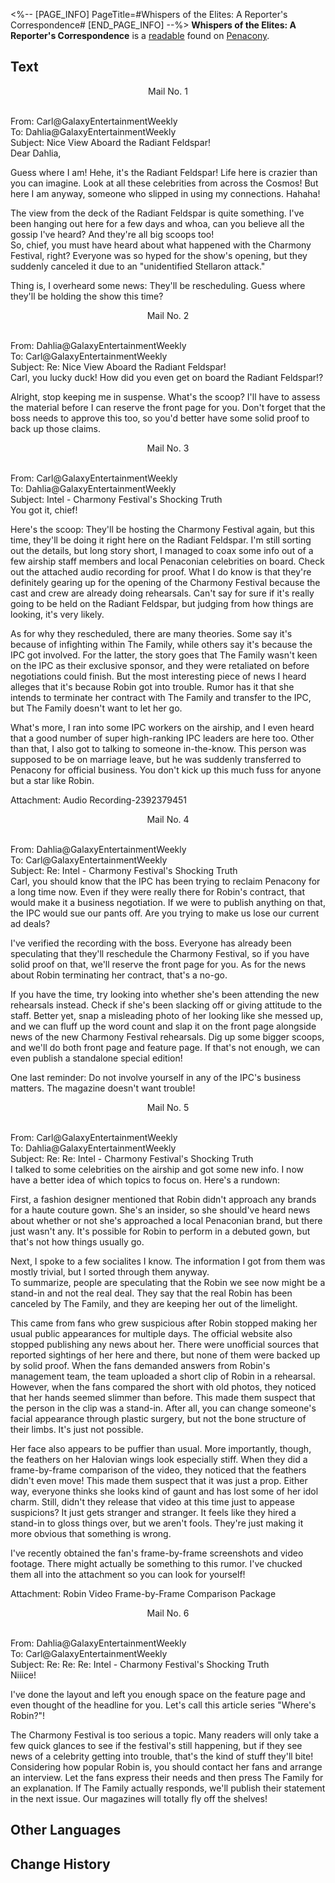 <%-- [PAGE_INFO]
PageTitle=#Whispers of the Elites: A Reporter's Correspondence#
[END_PAGE_INFO] --%>
{{Readable Infobox
|id           = 365
|partIds      = 190660
|title        = 
|image        = Item Penacony Readable 1.png
|world        = Penacony
|parts        = 1
|author       = <!--to be added-->
|description  = Correspondence between a certain reporter on the airship and their chief editor
|part1        = Whispers of the Elites: A Reporter's Correspondence
|source1      = {{cx|Source missing}}
|characters   = 
|factions     = 
}}
'''Whispers of the Elites: A Reporter's Correspondence''' is a [[readable]] found on [[Penacony]].
<!--
==Location==
{{Map Embed|<map name>|<marker id>}}
-->
==Text==
<div align="center">Mail No. 1</div><br />From: Carl@GalaxyEntertainmentWeekly<br />To: Dahlia@GalaxyEntertainmentWeekly<br />Subject: Nice View Aboard the Radiant Feldspar!<br />Dear Dahlia,

Guess where I am! Hehe, it's the Radiant Feldspar! Life here is crazier than you can imagine. Look at all these celebrities from across the Cosmos! But here I am anyway, someone who slipped in using my connections. Hahaha!

The view from the deck of the Radiant Feldspar is quite something. I've been hanging out here for a few days and whoa, can you believe all the gossip I've heard? And they're all big scoops too!<br />So, chief, you must have heard about what happened with the Charmony Festival, right? Everyone was so hyped for the show's opening, but they suddenly canceled it due to an "unidentified Stellaron attack."

Thing is, I overheard some news: They'll be rescheduling. Guess where they'll be holding the show this time?

<div align="center">Mail No. 2</div><br />From: Dahlia@GalaxyEntertainmentWeekly<br />To: Carl@GalaxyEntertainmentWeekly<br />Subject: Re: Nice View Aboard the Radiant Feldspar!<br />Carl, you lucky duck! How did you even get on board the Radiant Feldspar!?

Alright, stop keeping me in suspense. What's the scoop? I'll have to assess the material before I can reserve the front page for you. Don't forget that the boss needs to approve this too, so you'd better have some solid proof to back up those claims.

<div align="center">Mail No. 3</div><br />From: Carl@GalaxyEntertainmentWeekly<br />To: Dahlia@GalaxyEntertainmentWeekly<br />Subject: Intel - Charmony Festival's Shocking Truth<br />You got it, chief!

Here's the scoop: They'll be hosting the Charmony Festival again, but this time, they'll be doing it right here on the Radiant Feldspar. I'm still sorting out the details, but long story short, I managed to coax some info out of a few airship staff members and local Penaconian celebrities on board. Check out the attached audio recording for proof. What I do know is that they're definitely gearing up for the opening of the Charmony Festival because the cast and crew are already doing rehearsals. Can't say for sure if it's really going to be held on the Radiant Feldspar, but judging from how things are looking, it's very likely.

As for why they rescheduled, there are many theories. Some say it's because of infighting within The Family, while others say it's because the IPC got involved. For the latter, the story goes that The Family wasn't keen on the IPC as their exclusive sponsor, and they were retaliated on before negotiations could finish. But the most interesting piece of news I heard alleges that it's because Robin got into trouble. Rumor has it that she intends to terminate her contract with The Family and transfer to the IPC, but The Family doesn't want to let her go.

What's more, I ran into some IPC workers on the airship, and I even heard that a good number of super high-ranking IPC leaders are here too. Other than that, I also got to talking to someone in-the-know. This person was supposed to be on marriage leave, but he was suddenly transferred to Penacony for official business. You don't kick up this much fuss for anyone but a star like Robin.

Attachment: Audio Recording-2392379451

<div align="center">Mail No. 4</div><br />From: Dahlia@GalaxyEntertainmentWeekly<br />To: Carl@GalaxyEntertainmentWeekly<br />Subject: Re: Intel - Charmony Festival's Shocking Truth<br />Carl, you should know that the IPC has been trying to reclaim Penacony for a long time now. Even if they were really there for Robin's contract, that would make it a business negotiation. If we were to publish anything on that, the IPC would sue our pants off. Are you trying to make us lose our current ad deals?

I've verified the recording with the boss. Everyone has already been speculating that they'll reschedule the Charmony Festival, so if you have solid proof on that, we'll reserve the front page for you. As for the news about Robin terminating her contract, that's a no-go.

If you have the time, try looking into whether she's been attending the new rehearsals instead. Check if she's been slacking off or giving attitude to the staff. Better yet, snap a misleading photo of her looking like she messed up, and we can fluff up the word count and slap it on the front page alongside news of the new Charmony Festival rehearsals. Dig up some bigger scoops, and we'll do both front page and feature page. If that's not enough, we can even publish a standalone special edition!

One last reminder: Do not involve yourself in any of the IPC's business matters. The magazine doesn't want trouble!

<div align="center">Mail No. 5</div><br />From: Carl@GalaxyEntertainmentWeekly<br />To: Dahlia@GalaxyEntertainmentWeekly<br />Subject: Re: Re: Intel - Charmony Festival's Shocking Truth<br />I talked to some celebrities on the airship and got some new info. I now have a better idea of which topics to focus on. Here's a rundown:

First, a fashion designer mentioned that Robin didn't approach any brands for a haute couture gown. She's an insider, so she should've heard news about whether or not she's approached a local Penaconian brand, but there just wasn't any. It's possible for Robin to perform in a debuted gown, but that's not how things usually go.

Next, I spoke to a few socialites I know. The information I got from them was mostly trivial, but I sorted through them anyway.<br />To summarize, people are speculating that the Robin we see now might be a stand-in and not the real deal. They say that the real Robin has been canceled by The Family, and they are keeping her out of the limelight.

This came from fans who grew suspicious after Robin stopped making her usual public appearances for multiple days. The official website also stopped publishing any news about her. There were unofficial sources that reported sightings of her here and there, but none of them were backed up by solid proof. When the fans demanded answers from Robin's management team, the team uploaded a short clip of Robin in a rehearsal. However, when the fans compared the short with old photos, they noticed that her hands seemed slimmer than before. This made them suspect that the person in the clip was a stand-in. After all, you can change someone's facial appearance through plastic surgery, but not the bone structure of their limbs. It's just not possible.

Her face also appears to be puffier than usual. More importantly, though, the feathers on her Halovian wings look especially stiff. When they did a frame-by-frame comparison of the video, they noticed that the feathers didn't even move! This made them suspect that it was just a prop. Either way, everyone thinks she looks kind of gaunt and has lost some of her idol charm. Still, didn't they release that video at this time just to appease suspicions? It just gets stranger and stranger. It feels like they hired a stand-in to gloss things over, but we aren't fools. They're just making it more obvious that something is wrong.

I've recently obtained the fan's frame-by-frame screenshots and video footage. There might actually be something to this rumor. I've chucked them all into the attachment so you can look for yourself!

Attachment: Robin Video Frame-by-Frame Comparison Package

<div align="center">Mail No. 6</div><br />From: Dahlia@GalaxyEntertainmentWeekly<br />To: Carl@GalaxyEntertainmentWeekly<br />Subject: Re: Re: Re: Intel - Charmony Festival's Shocking Truth<br />Niiice!

I've done the layout and left you enough space on the feature page and even thought of the headline for you. Let's call this article series "Where's Robin?"!

The Charmony Festival is too serious a topic. Many readers will only take a few quick glances to see if the festival's still happening, but if they see news of a celebrity getting into trouble, that's the kind of stuff they'll bite! Considering how popular Robin is, you should contact her fans and arrange an interview. Let the fans express their needs and then press The Family for an explanation. If The Family actually responds, we'll publish their statement in the next issue. Our magazines will totally fly off the shelves!

<!--
==Trivia==
* 
-->
==Other Languages==
{{Other Languages
|en   = Whispers of the Elites: A Reporter's Correspondence
|zhs  = 名流密语，某位记者的往来邮件
|zht  = 名流密語，某位記者的往來信件
|ja   = 名士の密談。某記者のやり取りのメール
|ko   = 명사의 밀담, 어떤 기자가 주고받은 메일
|es   = Susurros de la élite: La correspondencia de un reportero
|fr   = Murmures des élites&nbsp;: correspondance journalistique
|ru   = Секреты знаменитостей: письма журналиста
|th   = ความลับของคนดัง: จดหมายโต้ตอบของนักข่าวคนหนึ่ง
|vi   = Mật Ngữ Của Người Nổi Tiếng, Thư Từ Trao Đổi Của Một Phóng Viên
|de   = Flüstern der Eliten: Die Korrespondenz eines Reporters
|id   = Pesan Komunikasi seorang Reporter mengenai Rahasia Selebritas
|pt   = Sussurros das Elites: Correspondência de uma Repórter
}}

==Change History==
{{Change History|2.3}}